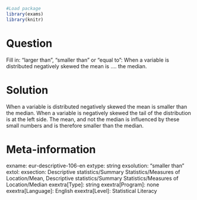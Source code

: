 ```r
#Load package
library(exams)
library(knitr)
```

Question
========
Fill in: “larger than”, “smaller than” or “equal to”:
When a variable is distributed negatively skewed the mean is .... the median.


Solution
========
When a variable is distributed negatively skewed the mean is smaller than the median. When a variable is negatively skewed the tail of the distribution is at the left side. The mean, and not the median is influenced by these small numbers and is therefore smaller than the median.


Meta-information
================
exname: eur-descriptive-106-en
extype: string
exsolution: "smaller than"
extol: 
exsection: Descriptive statistics/Summary Statistics/Measures of Location/Mean, Descriptive statistics/Summary Statistics/Measures of Location/Median
exextra[Type]: string
exextra[Program]: none
exextra[Language]: English
exextra[Level]: Statistical Literacy
